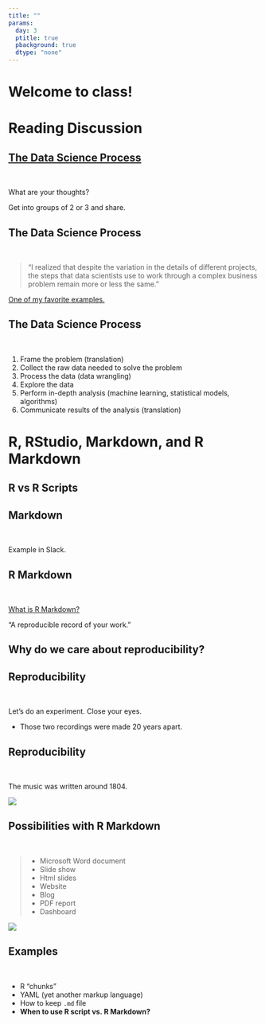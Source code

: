 ```yaml
---
title: ""
params:
  day: 3
  ptitle: true
  pbackground: true
  dtype: "none"
---
```


# Welcome to class! {data-background=#e8c35d}

<!---------- winter 2021 -------------
## Today's Outline:

>- Housekeeping and Questions
>- Reading Discussion
>- RStudio and R Markdown
>- Practice in R

## Before Sister Larson forgets:

- GitHub
- Comments in Perusall
- "On time"
- Face-to-face
- Zoom
  - How can we help remote students feel included and engaged?
- Please be respectful

## Questions?

>- Syllabus
>- R, RStudio, Slack, GitHub
>- Anything else

## Try, and then ask questions!

![](images/ask_questions.png)
------------------------------>


# Reading Discussion {data-background=#e8c35d}

## [The Data Science Process](https://medium.springboard.com/the-data-science-process-the-complete-laymans-guide-to-what-a-data-scientist-actually-does-ca3e166b7c67)

<br>

What are your thoughts?

Get into groups of 2 or 3 and share.

## The Data Science Process

<br>

> "I realized that despite the variation in the details of different projects, the steps that data scientists use to work through a complex business problem remain more or less the same."

[One of my favorite examples.](https://strimas.com/)

## The Data Science Process

<br>

1. Frame the problem (translation)
1. Collect the raw data needed to solve the problem
1. Process the data (data wrangling)
1. Explore the data
1. Perform in-depth analysis (machine learning, statistical models, algorithms)
1. Communicate results of the analysis (translation)

# R, RStudio, Markdown, and R Markdown {data-background=#e8c35d}

## R vs R Scripts

## Markdown

<br>

Example in Slack.

## R Markdown

<br>

[What is R Markdown?](https://rmarkdown.rstudio.com/lesson-1.html)

"A reproducible record of your work."

## Why do we care about reproducibility?

## Reproducibility

<br>

Let's do an experiment. Close your eyes.

- Those two recordings were made 20 years apart.

## Reproducibility

<br>

The music was written around 1804.

![](images/Ludwig-van-Beethoven-Symphony-No-5-C-Minor-Op-67-Breitkopf-Haertel-Leipzig-1862.png)

## Possibilities with R Markdown

<br>

>- Microsoft Word document
>- Slide show
>- Html slides
>- Website
>- Blog
>- PDF report
>- Dashboard

![](images/rmarkdownflow.png)

## Examples

<br>

- R "chunks"
- YAML (yet another markup language)
- How to keep `.md` file
- **When to use R script vs. R Markdown?**


